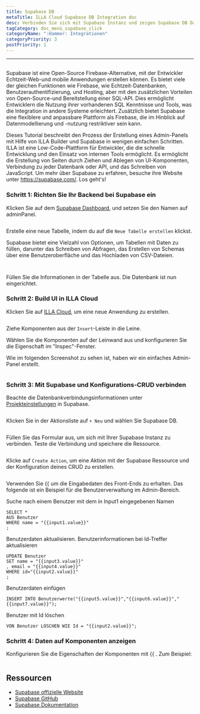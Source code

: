 ```yaml
---
title: Supabase DB
metaTitle: ILLA Cloud Supabase DB Integration doc
desc: Verbinden Sie sich mit Supabase Instanz und zeigen Supabase DB Daten auf Komponenten an
tagCategory: doc_menü_supabase_click
categoryName: ":Hammer: Integrationen"
categoryPriority: 3
postPriority: 1
---
```


* * *

## <h2 hidden>Supabase DB</h2>

Supabase ist eine Open-Source Firebase-Alternative, mit der Entwickler Echtzeit-Web-und mobile Anwendungen erstellen können. Es bietet viele der gleichen Funktionen wie Firebase, wie Echtzeit-Datenbanken, Benutzerauthentifizierung, und Hosting, aber mit den zusätzlichen Vorteilen von Open-Source-und Bereitstellung einer SQL-API. Dies ermöglicht Entwicklern die Nutzung ihrer vorhandenen SQL Kenntnisse und Tools, was die Integration in andere Systeme erleichtert. Zusätzlich bietet Supabase eine flexiblere und anpassbare Plattform als Firebase, die im Hinblick auf Datenmodellierung und -nutzung restriktiver sein kann.

Dieses Tutorial beschreibt den Prozess der Erstellung eines Admin-Panels mit Hilfe von ILLA Builder und Supabase in wenigen einfachen Schritten. ILLA ist eine Low-Code-Plattform für Entwickler, die die schnelle Entwicklung und den Einsatz von internen Tools ermöglicht. Es ermöglicht die Erstellung von Seiten durch Ziehen und Ablegen von UI-Komponenten, Verbindung zu jeder Datenbank oder API, und das Schreiben von JavaScript. Um mehr über Supabase zu erfahren, besuche ihre Website unter <https://supabase.com/>. Los geht's!

### Schritt 1: Richten Sie Ihr Backend bei Supabase ein

Klicken Sie auf dem [Supabase Dashboard](https://app.supabase.com/projects), und setzen Sie den Namen auf adminPanel.

<img
  src='https://cdn.illacloud.com/official-website/img/docs/assemble/supabase1.png'
  alt=""
/>

Erstelle eine neue Tabelle, indem du auf die `Neue Tabelle erstellen` klickst.

Supabase bietet eine Vielzahl von Optionen, um Tabellen mit Daten zu füllen, darunter das Schreiben von Abfragen, das Erstellen von Schemas über eine Benutzeroberfläche und das Hochladen von CSV-Dateien.

<img
  src='https://cdn.illacloud.com/official-website/img/docs/assemble/supabase2.png'
  alt=""
/>

<img
  src='https://cdn.illacloud.com/official-website/img/docs/assemble/supabase3.png'
  alt=""
/>

Füllen Sie die Informationen in der Tabelle aus. Die Datenbank ist nun eingerichtet.

### Schritt 2: Build UI in ILLA Cloud

Klicken Sie auf [ILLA Cloud](https://cloud.illacloud.com), um eine neue Anwendung zu erstellen.

<img
  src='https://cdn.illacloud.com/official-website/img/docs/assemble/supabase4.png'
  alt=""
/>

Ziehe Komponenten aus der `Insert`-Leiste in die Leine.

Wählen Sie die Komponenten auf der Leinwand aus und konfigurieren Sie die Eigenschaft im "Inspec"-Fenster.

Wie im folgenden Screenshot zu sehen ist, haben wir ein einfaches Admin-Panel erstellt.

<img
  src='https://cdn.illacloud.com/official-website/img/docs/assemble/supabase5.png'
  alt=""
/>

### Schritt 3: Mit Supabase und Konfigurations-CRUD verbinden

Beachte die Datenbankverbindungsinformationen unter [Projekteinstellungen](https://app.supabase.com/project/hdcfnsxpwwgboqomdrhp/settings/database) in Supabase.

<img
  src='https://cdn.illacloud.com/official-website/img/docs/assemble/supabase6.png'
  alt=""
/>

Klicken Sie in der Aktionsliste auf `+ Neu` und wählen Sie Supabase DB.

<img
  src='https://cdn.illacloud.com/official-website/img/docs/assemble/supabase7.png'
  alt=""
/>

Füllen Sie das Formular aus, um sich mit Ihrer Supabase Instanz zu verbinden. Teste die Verbindung und speichere die Ressource.

<img
  src='https://cdn.illacloud.com/official-website/img/docs/assemble/supabase8.png'
  alt=""
/>

Klicke auf `Create Action`, um eine Aktion mit der Supabase Ressource und der Konfiguration deines CRUD zu erstellen.

<img
  src='https://cdn.illacloud.com/official-website/img/docs/assemble/supabase9.png'
  alt=""
/>

Verwenden Sie {{ um die Eingabedaten des Front-Ends zu erhalten. Das folgende ist ein Beispiel für die Benutzerverwaltung im Admin-Bereich.

Suche nach einem Benutzer mit dem in Input1 eingegebenen Namen

```
SELECT *
AUS Benutzer
WHERE name = "{{input1.value}}"
;
```

Benutzerdaten aktualisieren. Benutzerinformationen bei Id-Treffer aktualisieren

```
UPDATE Benutzer
SET name = "{{input3.value}}"
, email = "{{input4.value}}"
WHERE id="{{input2.value}}"
;
```

Benutzerdaten einfügen

```
INSERT INTO Benutzerwerte("{{input5.value}}","{{input6.value}}","{{input7.value}}");
```

Benutzer mit Id löschen

```
VON Benutzer LÖSCHEN WIE Id = "{{input2.value}}";
```

### Schritt 4: Daten auf Komponenten anzeigen

Konfigurieren Sie die Eigenschaften der Komponenten mit {{ . Zum Beispiel:

<img
  src='https://cdn.illacloud.com/official-website/img/docs/assemble/supabase10.png'
  alt=""
/>

## Ressourcen

-   [Supabase offizielle Website](https://supabase.com/)
-   [Supabase GitHub](https://github.com/supabase/supabase)
-   [Supabase Dokumentation](https://supabase.com/docs)
